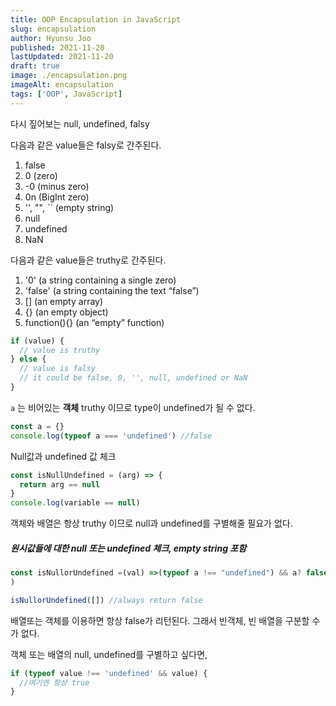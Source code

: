 ```yaml
---
title: OOP Encapsulation in JavaScript
slug: encapsulation
author: Hyunsu Joo
published: 2021-11-20
lastUpdated: 2021-11-20
draft: true
image: ./encapsulation.png
imageAlt: encapsulation
tags: ['OOP', JavaScript]
---
```


다시 짚어보는 null, undefined, falsy

다음과 같은 value들은 falsy로 간주된다.

1. false
2. 0 (zero)
3. -0 (minus zero)
4. 0n (BigInt zero)
5. '', "", `` (empty string)
6. null
7. undefined
8. NaN

다음과 같은 value들은 truthy로 간주된다.

1. '0' (a string containing a single zero)
2. 'false' (a string containing the text “false”)
3. [] (an empty array)
4. {} (an empty object)
5. function(){} (an “empty” function)

```javascript
if (value) {
  // value is truthy
} else {
  // value is falsy
  // it could be false, 0, '', null, undefined or NaN
}
```

`a` 는 비어있는 **객체** truthy 이므로 type이 undefined가 될 수 없다.

```javascript
const a = {}
console.log(typeof a === 'undefined') //false
```

Null값과 undefined 값 체크

```javascript
const isNullUndefined = (arg) => {
  return arg == null
}
console.log(variable == null)
```

객체와 배열은 항상 truthy 이므로 null과 undefined를 구별해줄 필요가 없다.

##### 원시값들에 대한 null 또는 undefined 체크, empty string 포함

```javascript
const isNullorUndefined =(val) =>(typeof a !== "undefined") && a? false: true
)

isNullorUndefined([]) //always return false


```

배열또는 객체를 이용하면 항상 false가 리턴된다. 그래서 빈객체, 빈 배열을 구분할 수가 없다.

객체 또는 배열의 null, undefined를 구별하고 싶다면,

```javascript
if (typeof value !== 'undefined' && value) {
  //여기엔 항상 true
}
```
